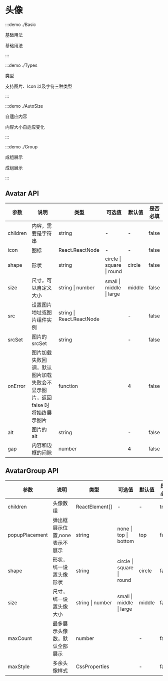 # 头像

:::demo ./Basic

基础用法

基础用法

:::

:::demo ./Types

类型

支持图片、Icon 以及字符三种类型

:::

:::demo ./AutoSize

自适应内容

内容大小自适应变化

:::

:::demo ./Group

成组展示

成组展示

:::

## Avatar API

| 参数 | 说明 | 类型 | 可选值 | 默认值 | 是否必填 |
| --- | --- | --- | --- | --- | --- |
| children | 内容，需要是字符串 | string | - | - | false |
| icon | 图标 | React.ReactNode | - | - | false |
| shape | 形状 | string | circle &#x007c; square &#x007c; round | circle | false |
| size | 尺寸，可以自定义大小 | string &#x007c; number | small &#x007c; middle &#x007c; large | middle | false |
| src | 设置图片地址或图片组件实例 | string &#x007c; React.ReactNode |  | - | false |
| srcSet | 图片的 srcSet | string |  | - | false |
| onError | 图片加载失败回调，默认图片加载失败会不显示图片，返回 false 时将始终展示图片 | function |  | 4 | false |
| alt | 图片的 alt | string |  | - | false |
| gap | 内容和边框的间隙 | number |  | 4 | false |

## AvatarGroup API

| 参数 | 说明 | 类型 | 可选值 | 默认值 | 是否必填 |
| --- | --- | --- | --- | --- | --- |
| children | 头像数组 | ReactElement[] | - | - | true |
| popupPlacement | 弹出框展示位置,none 表示不展示 | string | none &#x007c; top &#x007c; bottom | top | false |
| shape | 形状，统一设置头像形状 | string | circle &#x007c; square &#x007c; round | circle | false |
| size | 尺寸，统一设置头像大小 | string &#x007c; number | small &#x007c; middle &#x007c; large | middle | false |
| maxCount | 最多展示头像数，默认全部展示 | number |  | - | false |
| maxStyle | 多余头像样式 | CssProperties |  | - | false |
